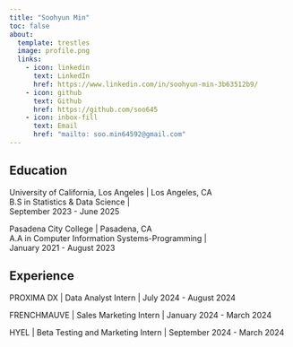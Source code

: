 ```yaml
---
title: "Soohyun Min"
toc: false
about:
  template: trestles
  image: profile.png
  links:
    - icon: linkedin
      text: LinkedIn
      href: https://www.linkedin.com/in/soohyun-min-3b63512b9/
    - icon: github
      text: Github
      href: https://github.com/soo645
    - icon: inbox-fill
      text: Email
      href: "mailto: soo.min64592@gmail.com"
---
```


## Education

University of California, Los Angeles | Los Angeles, CA \
B.S in Statistics & Data Science | \
September 2023 - June 2025 \

Pasadena City College | Pasadena, CA \
A.A in Computer Information Systems-Programming | \
January 2021 - August 2023

## Experience

PROXIMA DX | Data Analyst Intern | July 2024 - August 2024

FRENCHMAUVE | Sales Marketing Intern | January 2024 - March 2024

HYEL | Beta Testing and Marketing Intern | September 2024 - March 2024